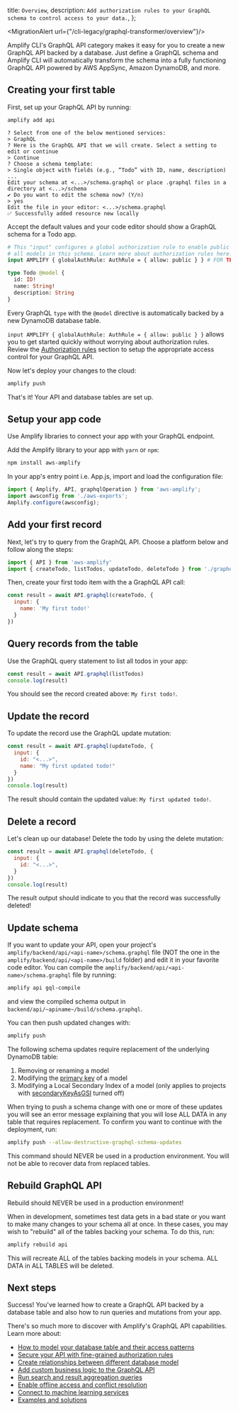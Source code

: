   title: `Overview`,
  description: `Add authorization rules to your GraphQL schema to control access to your data.`,
};

<MigrationAlert url={"/cli-legacy/graphql-transformer/overview"}/>

Amplify CLI's GraphQL API category makes it easy for you to create a new GraphQL API backed by a database. Just define a GraphQL schema and Amplify CLI will automatically transform the schema into a fully functioning GraphQL API powered by AWS AppSync, Amazon DynamoDB, and more. 

## Creating your first table

First, set up your GraphQL API by running:
```bash
amplify add api
```
```console
? Select from one of the below mentioned services:
> GraphQL
? Here is the GraphQL API that we will create. Select a setting to edit or continue
> Continue
? Choose a schema template:
> Single object with fields (e.g., “Todo” with ID, name, description)
...
Edit your schema at <...>/schema.graphql or place .graphql files in a directory at <...>/schema
✔ Do you want to edit the schema now? (Y/n)
> yes
Edit the file in your editor: <...>/schema.graphql
✅ Successfully added resource new locally
```

Accept the default values and your code editor should show a GraphQL schema for a Todo app.

```graphql
# This "input" configures a global authorization rule to enable public access to
# all models in this schema. Learn more about authorization rules here: https://docs.amplify.aws/cli/graphql/auth
input AMPLIFY { globalAuthRule: AuthRule = { allow: public } } # FOR TESTING ONLY!

type Todo @model {
  id: ID!
  name: String!
  description: String
}
```

Every GraphQL `type` with the `@model` directive is automatically backed by a new DynamoDB database table.

<Callout warning>

`input AMPLIFY { globalAuthRule: AuthRule = { allow: public } }` allows you to get started quickly without worrying about authorization rules. Review the [Authorization rules](/cli/graphql/authorization-rules) section to setup the appropriate access control for your GraphQL API.
</Callout>

Now let's deploy your changes to the cloud:

```bash
amplify push
```

That's it! Your API and database tables are set up. 

## Setup your app code

Use Amplify libraries to connect your app with your GraphQL endpoint. 
<!-- 
<BlockSwitcher>
<Block name="JavaScript"> -->

Add the Amplify library to your app with `yarn` or `npm`:

```bash
npm install aws-amplify
```
In your app's entry point i.e. App.js, import and load the configuration file:

```js
import { Amplify, API, graphqlOperation } from 'aws-amplify';
import awsconfig from './aws-exports';
Amplify.configure(awsconfig);
```
<!-- 
</Block>
<Block name="Android">

Follow the app code setup instructions here: [Android - Project Setup](https://docs.amplify.aws/lib/project-setup/create-application/q/platform/android/)
</Block>
<Block name="iOS">

Follow the app code setup instructions here: [iOS - Project Setup](https://docs.amplify.aws/lib/project-setup/create-application/q/platform/ios/)
</Block>
<Block name="Flutter">

Follow the app code setup instructions here: [Flutter - Project Setup](https://docs.amplify.aws/lib/project-setup/create-application/q/platform/flutter/)
</Block>
</BlockSwitcher> -->

## Add your first record

Next, let's try to query from the GraphQL API. Choose a platform below and follow along the steps:
<!-- 
<BlockSwitcher>
<Block name="JavaScript"> -->

```js
import { API } from 'aws-amplify'
import { createTodo, listTodos, updateTodo, deleteTodo } from './graphql/todo'
```

Then, create your first todo item with the a GraphQL API call:

```js
const result = await API.graphql(createTodo, {
  input: {
    name: 'My first todo!'
  }
})
```

<!--
</Block>
<Block name="Android">

```kotlin
val todo = Todo.builder()
    .name("My first todo!")
    .build()

Amplify.API.mutate(ModelMutation.create(todo),
    { Log.i("MyAmplifyApp", "Created Todo with id: ${it.data.id}") }
    { Log.e("MyAmplifyApp", "Create failed", it) }
)
```

</Block>
<Block name="iOS">

</Block>
<Block name="Flutter">

</Block>
</BlockSwitcher>  -->


## Query records from the table

Use the GraphQL query statement to list all todos in your app:
<!-- 
<BlockSwitcher>
<Block name="JavaScript"> -->

```js
const result = await API.graphql(listTodos)
console.log(result)
```

<!-- 
</Block>
<Block name="Android">

TODO

```kotlin
Amplify.API.query(
    ModelQuery.list(Todo::class.java, Todo.NAME.contains("first")),
    { response ->
        response.data.forEach { todo ->
            Log.i("MyAmplifyApp", todo.id)
            Log.i("MyAmplifyApp", todo.name)
        }
    },
    { Log.e("MyAmplifyApp", "Query failure", it) }
)
```

</Block>
<Block name="iOS">

</Block>
<Block name="Flutter">

</Block>
</BlockSwitcher>
-->
You should see the record created above: `My first todo!`.

## Update the record

To update the record use the GraphQL update mutation:
<!-- 
<BlockSwitcher>
<Block name="JavaScript"> -->

```js
const result = await API.graphql(updateTodo, {
  input: {
    id: "<...>",
    name: "My first updated todo!"
  }
})
console.log(result)
```

<!-- </Block>
<Block name="Android">

TODO

```kotlin
Amplify.API.mutate(ModelMutation.update(todo),
    { Log.i("MyAmplifyApp", "Updated Todo with id: ${it.data.id}") }
    { Log.e("MyAmplifyApp", "Update failed", it) }
)
```

</Block>
<Block name="iOS">

</Block>
<Block name="Flutter">

</Block>
</BlockSwitcher> -->

The result should contain the updated value: `My first updated todo!`.

## Delete a record

Let's clean up our database! Delete the todo by using the delete mutation:
<!--<BlockSwitcher>
<Block name="JavaScript"> -->

```js
const result = await API.graphql(deleteTodo, {
  input: {
    id: "<...>",
  }
})
console.log(result)
```

<!--</Block>
<Block name="Android">

TODO

```kotlin
Amplify.API.mutate(ModelMutation.create(todo),
    { Log.i("MyAmplifyApp", "Deleted Todo with id: ${it.data.id}") }
    { Log.e("MyAmplifyApp", "Delete failed", it) }
)
```

</Block>
<Block name="iOS">

</Block>
<Block name="Flutter">

</Block>
</BlockSwitcher>-->

The result output should indicate to you that the record was successfully deleted!

## Update schema

If you want to update your API, open your project's `amplify/backend/api/<api-name>/schema.graphql` file (NOT the one in the `amplify/backend/api/<api-name>/build` folder) and edit it in your favorite code editor. You can compile the `amplify/backend/api/<api-name>/schema.graphql` file by running:

```bash
amplify api gql-compile
```

and view the compiled schema output in `backend/api/~apiname~/build/schema.graphql`.

You can then push updated changes with:

```bash
amplify push
```

The following schema updates require replacement of the underlying DynamoDB table:
1. Removing or renaming a model
2. Modifying the [primary key](/cli/graphql/data-modeling/#configure-a-primary-key) of a model
3. Modifying a Local Secondary Index of a model (only applies to projects with [secondaryKeyAsGSI](/cli/reference/feature-flags/#secondaryKeyAsGSI) turned off)

When trying to push a schema change with one or more of these updates you will see an error message explaining that you will lose ALL DATA in any table that requires replacement. To confirm you want to continue with the deployment, run:
```bash
amplify push --allow-destructive-graphql-schema-updates
```
<Callout>
This command should NEVER be used in a production environment. You will not be able to recover data from replaced tables.
</Callout>

## Rebuild GraphQL API

<Callout>
Rebuild should NEVER be used in a production environment!
</Callout>

When in development, sometimes test data gets in a bad state or you want to make many changes to your schema all at once. In these cases, you may wish to "rebuild" all of the tables backing your schema. To do this, run:
```bash
amplify rebuild api
```
This will recreate ALL of the tables backing models in your schema. ALL DATA in ALL TABLES will be deleted.



## Next steps

Success! You've learned how to create a GraphQL API backed by a database table and also how to run queries and mutations from your app. 

There's so much more to discover with Amplify's GraphQL API capabilities. Learn more about: 
- [How to model your database table and their access patterns](/cli/graphql/data-modeling)
- [Secure your API with fine-grained authorization rules](/cli/graphql/authorization-rules)
- [Create relationships between different database model](/cli/graphql/data-modeling/#setup-relationships-between-models)
- [Add custom business logic to the GraphQL API](/cli/graphql/custom-business-logic)
- [Run search and result aggregation queries](/cli/graphql/search-and-result-aggregations/)
- [Enable offline access and conflict resolution](/cli/graphql/offline-data-access-and-conflict-resolution/)
- [Connect to machine learning services](/cli/graphql/connect-to-machine-learning-services/)
- [Examples and solutions](/cli/graphql/examples-and-solutions/)